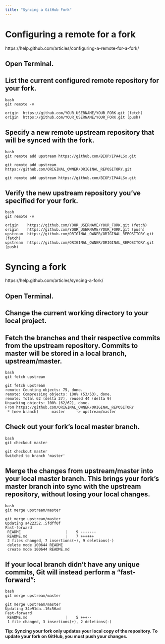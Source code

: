 ```yaml
---
title: "Syncing a GitHub Fork"
---
```


# Configuring a remote for a fork

https://help.github.com/articles/configuring-a-remote-for-a-fork/

## Open Terminal.

## List the current configured remote repository for your fork.

```
{bash}
git remote -v
```


```
origin  https://github.com/YOUR_USERNAME/YOUR_FORK.git (fetch)
origin  https://github.com/YOUR_USERNAME/YOUR_FORK.git (push)
```


## Specify a new remote upstream repository that will be synced with the fork.


```
{bash}
git remote add upstream https://github.com/BIOP/IPA4LSx.git
```



```
git remote add upstream https://github.com/ORIGINAL_OWNER/ORIGINAL_REPOSITORY.git

git remote add upstream https://github.com/BIOP/IPA4LSx.git
```

## Verify the new upstream repository you've specified for your fork.

```
{bash}
git remote -v
```



```
origin    https://github.com/YOUR_USERNAME/YOUR_FORK.git (fetch)
origin    https://github.com/YOUR_USERNAME/YOUR_FORK.git (push)
upstream  https://github.com/ORIGINAL_OWNER/ORIGINAL_REPOSITORY.git (fetch)
upstream  https://github.com/ORIGINAL_OWNER/ORIGINAL_REPOSITORY.git (push)
```

# Syncing a fork

https://help.github.com/articles/syncing-a-fork/

## Open Terminal.

## Change the current working directory to your local project.

## Fetch the branches and their respective commits from the upstream repository. Commits to master will be stored in a local branch, upstream/master.

```
{bash}
git fetch upstream
```


```
git fetch upstream
remote: Counting objects: 75, done.
remote: Compressing objects: 100% (53/53), done.
remote: Total 62 (delta 27), reused 44 (delta 9)
Unpacking objects: 100% (62/62), done.
From https://github.com/ORIGINAL_OWNER/ORIGINAL_REPOSITORY
 * [new branch]      master     -> upstream/master
```

## Check out your fork's local master branch.


```
{bash}
git checkout master
```


```
git checkout master
Switched to branch 'master'
```

## Merge the changes from upstream/master into your local master branch. This brings your fork's master branch into sync with the upstream repository, without losing your local changes.


```
{bash}
git merge upstream/master
```



```
git merge upstream/master
Updating a422352..5fdff0f
Fast-forward
 README                    |    9 -------
 README.md                 |    7 ++++++
 2 files changed, 7 insertions(+), 9 deletions(-)
 delete mode 100644 README
 create mode 100644 README.md
```


## If your local branch didn't have any unique commits, Git will instead perform a "fast-forward":


```
{bash}
git merge upstream/master
```



```
git merge upstream/master
Updating 34e91da..16c56ad
Fast-forward
 README.md                 |    5 +++--
 1 file changed, 3 insertions(+), 2 deletions(-)
```

**Tip: Syncing your fork only updates your local copy of the repository. To update your fork on GitHub, you must push your changes.**


